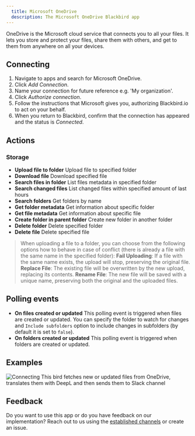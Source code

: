 ```yaml
---
  title: Microsoft OneDrive
  description: The Microsoft OneDrive Blackbird app
---
```


<LinkCard title="View on Github" target="_blank" href="https://github.com/bb-io/MicrosoftOneDrive" icon="github" />

OneDrive is the Microsoft cloud service that connects you to all your files. It lets you store and protect your files, share them with others, and get to them from anywhere on all your devices.

## Connecting

1. Navigate to apps and search for Microsoft OneDrive.
2. Click _Add Connection_.
3. Name your connection for future reference e.g. 'My organization'.
4. Click _Authorize connection_.
5. Follow the instructions that Microsoft gives you, authorizing Blackbird.io to act on your behalf.
6. When you return to Blackbird, confirm that the connection has appeared and the status is _Connected_.

## Actions

### Storage

- **Upload file to folder** Upload file to specified folder
- **Download file** Download specified file
- **Search files in folder** List files metadata in specified folder
- **Search changed files** List changed files within specified amount of last hours
- **Search folders** Get folders by name
- **Get folder metadata** Get information about specific folder
- **Get file metadata** Get information about specific file
- **Create folder in parent folder** Create new folder in another folder
- **Delete folder** Delete specified folder
- **Delete file** Delete specified file

> When uploading a file to a folder, you can choose from the following options how to behave in case of conflict (there is already a file with the same name in the specified folder):
**Fail Uploading**: If a file with the same name exists, the upload will stop, preserving the original file.
**Replace File**: The existing file will be overwritten by the new upload, replacing its contents.
**Rename File**: The new file will be saved with a unique name, preserving both the original and the uploaded files.

## Polling events

- **On files created or updated** This polling event is triggered when files are created or updated. You can specify the folder to watch for changes and `Include subfolders` option to include changes in subfolders (by default it is set to `false`).
- **On folders created or updated** This polling event is triggered when folders are created or updated.

## Examples

![Connecting](https://raw.githubusercontent.com/bb-io/MicrosoftOneDrive/main/image/README/example_bird.png)
This bird fetches new or updated files from OneDrive, translates them with DeepL and then sends them to Slack channel

## Feedback

Do you want to use this app or do you have feedback on our implementation? Reach out to us using the [established channels](https://www.blackbird.io/) or create an issue.

